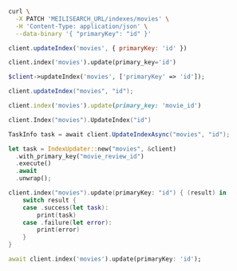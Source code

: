 <CodeGroup>

```bash cURL
curl \
  -X PATCH 'MEILISEARCH_URL/indexes/movies' \
  -H 'Content-Type: application/json' \
  --data-binary '{ "primaryKey": "id" }'
```

```javascript JS
client.updateIndex('movies', { primaryKey: 'id' })
```

```python Python
client.index('movies').update(primary_key='id')
```

```php PHP
$client->updateIndex('movies', ['primaryKey' => 'id']);
```

```java Java
client.updateIndex("movies", "id");
```

```ruby Ruby
client.index('movies').update(primary_key: 'movie_id')
```

```go Go
client.Index("movies").UpdateIndex("id")
```

```csharp C#
TaskInfo task = await client.UpdateIndexAsync("movies", "id");
```

```rust Rust
let task = IndexUpdater::new("movies", &client)
  .with_primary_key("movie_review_id")
  .execute()
  .await
  .unwrap();
```

```swift Swift
client.index("movies").update(primaryKey: "id") { (result) in
    switch result {
    case .success(let task):
        print(task)
    case .failure(let error):
        print(error)
    }
}
```

```dart Dart
await client.index('movies').update(primaryKey: 'id');
```
</CodeGroup>
